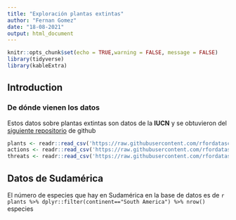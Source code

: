 ```yaml
---
title: "Exploración plantas extintas"
author: "Fernan Gomez"
date: "18-08-2021"
output: html_document
---
```


```r
knitr::opts_chunk$set(echo = TRUE,warning = FALSE, message = FALSE)
library(tidyverse)
library(kableExtra)
```

## Introduction

### De dónde vienen los datos

Estos datos sobre plantas extintas son datos de la **IUCN** y se obtuvieron del [siguiente repositorio](https://github.com/rfordatascience/tidytuesday) de github


```r
plants <- readr::read_csv('https://raw.githubusercontent.com/rfordatascience/tidytuesday/master/data/2020/2020-08-18/plants.csv')
actions <- readr::read_csv('https://raw.githubusercontent.com/rfordatascience/tidytuesday/master/data/2020/2020-08-18/actions.csv')
threats <- readr::read_csv('https://raw.githubusercontent.com/rfordatascience/tidytuesday/master/data/2020/2020-08-18/threats.csv')
```


## Datos de Sudamérica

El número de especies que hay en Sudamérica en la base de datos es de `r 
plants %>% dplyr::filter(continent=="South America") %>% nrow()`
especies

